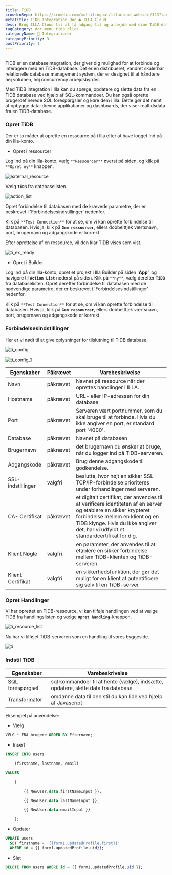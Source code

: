 ```yaml
---
title: TiDB
crowdinRepo: https://crowdin.com/multilingual/illacloud-website/323?languages=da&filter=basic&value=0
metaTitle: TiDB Integration Doc ● ILLA Cloud
desc: Brug ILLA Cloud til at få adgang til og arbejde med dine TiDB-data. Opret apps, der kan forespørge, manipulere og vise data. Følg denne guide for at komme i gang.
tagCategory: doc_menu_tidb_click
categoryName: 🔨 Integrationer
categoryPriority: 3
postPriority: 1
---
```


## <h2 hidden>Hvad er TiDB?</h2>

TiDB er en databaseintegration, der giver dig mulighed for at forbinde og interagere med en TiDB-database. Det er en distribueret, vandret skalerbar relationelle database management system, der er designet til at håndtere høj volumen, høj concurrency arbejdsbyrder.

Med TiDB integration i Illa kan du spørge, opdatere og slette data fra en TiDB database ved hjælp af SQL-kommandoer. Du kan også oprette brugerdefinerede SQL forespørgsler og køre dem i Illa. Dette gør det nemt at opbygge data-drevne applikationer og dashboards, der viser realtidsdata fra en TiDB-database.

### Opret TiDB

Der er to måder at oprette en ressource på i Illa efter at have logget ind på din Illa-konto.

-   Opret i ressourcer

Log ind på din Illa-konto, vælg `**Ressourcer**` øverst på siden, og klik på `**Opret ny**` knappen.

![external_resource](https://cdn.illacloud.com/official-website/img/docs/external_resource.png)

Vælg **`TiDB`** fra databaselisten.

![action_list](https://cdn.illacloud.com/official-website/img/docs/action_list.png)

Opret forbindelse til databasen med de krævede parametre, der er beskrevet i 'Forbindelsesindstillinger' nedenfor.

Klik på `**Test Connection**` for at se, om vi kan oprette forbindelse til databasen. Hvis ja, klik på **`Gem ressourcer`**, ellers dobbelttjek værtsnavn, port, brugernavn og adgangskode er korrekt.

Efter oprettelse af en ressource, vil den klar TiDB vises som vist.

![ti_ex_ready](https://cdn.illacloud.com/official-website/img/docs/ti_ex_ready.png)

-   Opret i Builder

Log ind på din Illa-konto, opret et projekt i Illa Builder på siden '**App**', og navigere til **`Action List`** nederst på siden. Klik på `**ny**`, vælg derefter **`TiDB`** fra databaselisten. Opret derefter forbindelse til databasen med de nødvendige parametre, der er beskrevet i 'Forbindelsesindstillinger' nedenfor.

Klik på `**Test Connection**` for at se, om vi kan oprette forbindelse til databasen. Hvis ja, klik på **`Gem ressourcer`**, ellers dobbelttjek værtsnavn, port, brugernavn og adgangskode er korrekt.

### Forbindelsesindstillinger

Her er vi nødt til at give oplysninger for tilslutning til TiDB database.

![ti_config](https://cdn.illacloud.com/official-website/img/docs/ti_config.png)

![ti_config_1](https://cdn.illacloud.com/official-website/img/docs/ti_config_1.png)

| Egenskaber               | Påkrævet | Varebeskrivelse                                                                                                                                                                                                                                        |
| ------------------------ | -------- | ------------------------------------------------------------------------------------------------------------------------------------------------------------------------------------------------------------------------------------------------------ |
| Navn                     | påkrævet | Navnet på ressource når der oprettes handlinger i ILLA.                                                                                                                                                                                                |
| Hostname                 | påkrævet | URL- eller IP-adressen for din database                                                                                                                                                                                                                |
| Port                     | påkrævet | Serveren vært portnummer, som du skal bruge til at forbinde. Hvis du ikke angiver en port, er standard port '4000'.                                                                                                                                    |
| Database                 | påkrævet | Navnet på databasen                                                                                                                                                                                                                                    |
| Brugernavn               | påkrævet | det brugernavn du ønsker at bruge, når du logger ind på TiDB-serveren.                                                                                                                                                                                 |
| Adgangskode              | påkrævet | Brug denne adgangskode til godkendelse.                                                                                                                                                                                                                |
| SSL-indstillinger        | valgfri  | beslutte, hvor højt en sikker SSL TCP/IP-forbindelse prioriteres under forhandlinger med serveren.                                                                                                                                                     |
| CA- Certifikat           | påkrævet | et digitalt certifikat, der anvendes til at verificere identiteten af en server og etablere en sikker krypteret forbindelse mellem en klient og en TiDB klynge. Hvis du ikke angiver det, har vi udfyldt et standardcertifikat for dig.                |
| Klient Nøgle             | valgfri  | en parameter, der anvendes til at etablere en sikker forbindelse mellem TiDB-klienten og TiDB-serveren.                                                                                                                                                |
| Klient Certifikat        | valgfri  | en sikkerhedsfunktion, der gør det muligt for en klient at autentificere sig selv til en TiDB-server                                                                                                                                                   |

### Opret Handlinger

Vi har oprettet en TiDB-ressource, vi kan tilføje handlingen ved at vælge TiDB fra handlingslisten og vælge **`Opret handling`**-knappen.

![ti_resource_list](https://cdn.illacloud.com/official-website/img/docs/ti_resource_list.png)

Nu har vi tilføjet TiDB-serveren som en handling til vores byggeside.

![ti](https://cdn.illacloud.com/official-website/img/docs/ti.png)

### Indstil TiDB

| Egenskaber         | Varebeskrivelse                                                                   |
| ------------------ | --------------------------------------------------------------------------------- |
| SQL forespørgsel   | sql kommandoer til at hente (vælge), indsætte, opdatere, slette data fra database |
| Transformator      | omdanne data til den stil du kan lide ved hjælp af Javascript                     |

Eksempel på anvendelse:

-   Vælg

```sql
VÆLG * FRA brugere ORDER BY Efternavn;
```

-   Insert

```sql
INSERT INTO users

	(firstname, lastname, email)

VALUES

	(

		{{ NewUser.data.firstNameInput }},

		{{ NewUser.data.lastNameInput }},

		{{ NewUser.data.emailInput }}

	);
```

-   Opdater

```sql
UPDATE users
  SET firstname = '{{form1.updatedProfile.first}}'
  WHERE id = {{ form1.updatedProfile.uid}};
```

-   Slet

```sql
DELETE FROM users WHERE id = {{ form1.updatedProfile.uid }};
```
